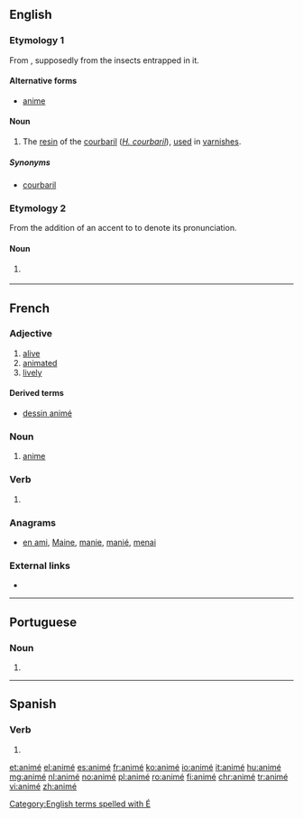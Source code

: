 ==English==
===Etymology 1===
{{wikipedia|Hymenaea courbaril}}
From {{etyl|fr}} {{term|animé||[[animated]]|lang=fr}}, supposedly from the insects entrapped in it.

====Alternative forms====
* {{qualifier|improper}} [[anime]]

====Noun====
{{en-noun|-}}

# The [[resin]] of the [[courbaril]] (''[[Hymenaea courbaril|H. courbaril]]''), [[use]]d in [[varnish]]es.
=====Synonyms=====
* {{qualifier|dated}} [[courbaril]]

===Etymology 2===
From the addition of an accent to {{term|anime}} to denote its pronunciation.

====Noun====
{{en-noun|-|s}}

# {{context|informal}} {{alternative spelling of|anime|lang=en}}

[[Category:English terms spelled with É]]

----

==French==

===Adjective===
{{fr-adj}}

# [[alive]]
# [[animated]]
# [[lively]]

====Derived terms====
* [[dessin animé]]

===Noun===
{{fr-noun|m}}

# [[anime#English|anime]]

===Verb===
{{fr-past participle}}

# {{past participle of|animer|lang=fr|sort=anime}}

===Anagrams===
* [[en ami#French|en ami]], [[Maine#French|Maine]], [[manie#French|manie]], [[manié#French|manié]], [[menai#French|menai]]

===External links===
* {{R:TLFi}}

----

==Portuguese==

===Noun===
{{pt-noun|m|s}}

# {{alternative form of|anime|lang=pt}}

----

==Spanish==

===Verb===
{{es-verb-form}}

# {{es-verb form of|ending=ar|mood=indicative|tense=preterite|pers=1|number=singular|animar}}

[[et:animé]]
[[el:animé]]
[[es:animé]]
[[fr:animé]]
[[ko:animé]]
[[io:animé]]
[[it:animé]]
[[hu:animé]]
[[mg:animé]]
[[nl:animé]]
[[no:animé]]
[[pl:animé]]
[[ro:animé]]
[[fi:animé]]
[[chr:animé]]
[[tr:animé]]
[[vi:animé]]
[[zh:animé]]